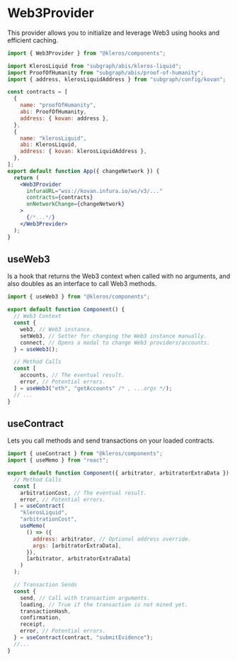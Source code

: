 

<Meta title="Providers/Web3Provider" component={Web3Provider} />

# Web3Provider

This provider allows you to initialize and leverage Web3 using hooks and efficient caching.

```jsx
import { Web3Provider } from "@kleros/components";

import KlerosLiquid from "subgraph/abis/kleros-liquid";
import ProofOfHumanity from "subgraph/abis/proof-of-humanity";
import { address, klerosLiquidAddress } from "subgraph/config/kovan";

const contracts = [
  {
    name: "proofOfHumanity",
    abi: ProofOfHumanity,
    address: { kovan: address },
  },
  {
    name: "klerosLiquid",
    abi: KlerosLiquid,
    address: { kovan: klerosLiquidAddress },
  },
];
export default function App({ changeNetwork }) {
  return (
    <Web3Provider
      infuraURL="wss://kovan.infura.io/ws/v3/..."
      contracts={contracts}
      onNetworkChange={changeNetwork}
    >
      {/*...*/}
    </Web3Provider>
  );
}
```

## useWeb3

Is a hook that returns the Web3 context when called with no arguments, and also doubles as an interface to call Web3 methods.

```jsx
import { useWeb3 } from "@kleros/components";

export default function Component() {
  // Web3 Context
  const {
    web3, // Web3 instance.
    setWeb3, // Setter for changing the Web3 instance manually.
    connect, // Opens a modal to change Web3 providers/accounts.
  } = useWeb3();

  // Method Calls
  const [
    accounts, // The eventual result.
    error, // Potential errors.
  ] = useWeb3("eth", "getAccounts" /* , ...args */);
  // ...
}
```

## useContract

Lets you call methods and send transactions on your loaded contracts.

```jsx
import { useContract } from "@kleros/components";
import { useMemo } from "react";

export default function Component({ arbitrator, arbitratorExtraData }) {
  // Method Calls
  const [
    arbitrationCost, // The eventual result.
    error, // Potential errors.
  ] = useContract(
    "klerosLiquid",
    "arbitrationCost",
    useMemo(
      () => ({
        address: arbitrator, // Optional address override.
        args: [arbitratorExtraData],
      }),
      [arbitrator, arbitratorExtraData]
    )
  );

  // Transaction Sends
  const {
    send, // Call with transaction arguments.
    loading, // True if the transaction is not mined yet.
    transactionHash,
    confirmation,
    receipt,
    error, // Potential errors.
  } = useContract(contract, "submitEvidence");
  //...
}
```
